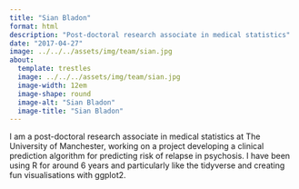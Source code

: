 ```yaml
---
title: "Sian Bladon"
format: html
description: "Post-doctoral research associate in medical statistics"
date: "2017-04-27"
image: ../../../assets/img/team/sian.jpg
about:
  template: trestles
  image: ../../../assets/img/team/sian.jpg
  image-width: 12em
  image-shape: round
  image-alt: "Sian Bladon"
  image-title: "Sian Bladon"
---
```


<!-- Current team member -->

I am a post-doctoral research associate in medical statistics at The University
of Manchester, working on a project developing a clinical prediction algorithm
for predicting risk of relapse in psychosis. I have been using R for around 6
years and particularly like the tidyverse and creating fun visualisations with
ggplot2.
